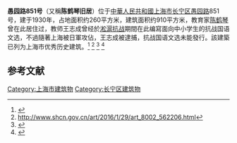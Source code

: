 '''愚园路851号'''（又稱'''陈鹤琴旧居'''）位于[[中華人民共和國|中華人民共和國]][[上海市|上海市]][[长宁区|长宁区]][[愚园路|愚园路]]851号，建于1930年，占地面积约260平方米，建筑面积约910平方米，教育家[[陈鹤琴|陈鹤琴]]曾在此居住过，教师王志成曾经於[[淞滬抗战|淞滬抗战]]期間在此编寫面向中小学生的抗战国语文选，不過隨著上海被日軍攻佔，王志成被逮捕，抗战国语文选未能發行。該建築已列为上海市优秀历史建筑。<ref>{{Cite web |url=http://wgj.sh.gov.cn/node2/n2029/n2031/n2062/u1ai153186.html |title=存档副本 |accessdate=2020-09-26 |archive-date=2020-09-19 |archive-url=https://web.archive.org/web/20200919075440/http://wgj.sh.gov.cn/node2/n2029/n2031/n2062/u1ai153186.html |dead-url=no }}</ref>
<ref>http://www.shcn.gov.cn/art/2016/1/29/art_8002_562206.html</ref>
<ref>{{cite web|url=https://www.shobserver.com/news/detail?id=54061|title=愚园路，走五步读懂你--上观|website=www.shobserver.com}}</ref>
<ref>{{cite web|url=http://www.cnepaper.com/cnsb/html/2015-09/01/content_6_1.htm|title=长宁时报数字报刊平台-烽火中的上海记忆|website=www.cnepaper.com}}</ref>

==参考文献==
{{reflist}}

[[Category:上海市建筑物|Category:上海市建筑物]]
[[Category:长宁区建筑物|Category:长宁区建筑物]]